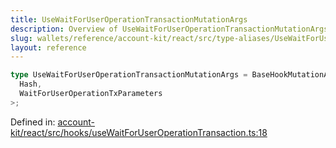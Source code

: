 ```yaml
---
title: UseWaitForUserOperationTransactionMutationArgs
description: Overview of UseWaitForUserOperationTransactionMutationArgs
slug: wallets/reference/account-kit/react/src/type-aliases/UseWaitForUserOperationTransactionMutationArgs
layout: reference
---
```


```ts
type UseWaitForUserOperationTransactionMutationArgs = BaseHookMutationArgs<
  Hash,
  WaitForUserOperationTxParameters
>;
```

Defined in: [account-kit/react/src/hooks/useWaitForUserOperationTransaction.ts:18](https://github.com/alchemyplatform/aa-sdk/blob/49e74eee8606f480b200b4612d00d950da8a8742/account-kit/react/src/hooks/useWaitForUserOperationTransaction.ts#L18)
